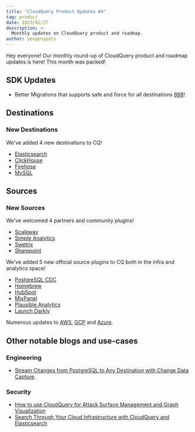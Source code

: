```yaml
---
title: "CloudQuery Product Updates #4"
tag: product
date: 2023/02/27
description: >-
  Monthly updates on CloudQuery product and roadmap.
author: yevgenypats
---
```



<BlogHeader/>

Hey everyone! Our monthly round-up of CloudQuery product and roadmap updates is here! This month was packed!

## SDK Updates

- Better Migrations that supports safe and force for all destinations [688](https://github.com/cloudquery/plugin-sdk/pull/688)!

## Destinations

### New Destinations

We've added 4 new destinations to CQ!

* [Elasticsearch](/docs/plugins/destinations/elasticsearch/overview)
* [ClickHouse](/docs/plugins/destinations/clickhouse/overview)
* [Firehose](/docs/plugins/destinations/firehose/overview)
* [MySQL](/docs/plugins/destinations/mysql/overview)

## Sources

### New Sources

We've welcomed 4 partners and community plugins!

- [Scaleway](https://www.cloudquery.io/docs/plugins/sources/overview#partners)
- [Simple Analytics](https://www.cloudquery.io/docs/plugins/sources/overview#partners)
- [Swetrix](https://www.cloudquery.io/docs/plugins/sources/overview#partners)
- [Sharepoint](https://www.cloudquery.io/docs/plugins/sources/overview#community-plugins)

We've added 5 new official source plugins to CQ both in the infra and analytics space!

* [PostgreSQL CDC](/docs/plugins/sources/postgresql/overview)
* [Homebrew](/docs/plugins/sources/homebrew/overview)
* [HubSpot](/docs/plugins/sources/hubspot/overview)
* [MixPanel](/docs/plugins/sources/mixpanel/overview)
* [Plausible Analytics](/docs/plugins/sources/plausible/overview)
* [Launch Darkly](/docs/plugins/sources/launch_darkly/overview)

Numerous updates to [AWS](https://github.com/cloudquery/cloudquery/blob/main/plugins/source/aws/CHANGELOG.md), [GCP](https://github.com/cloudquery/cloudquery/blob/main/plugins/source/gcp/CHANGELOG.md) and [Azure](https://github.com/cloudquery/cloudquery/blob/main/plugins/source/azure/CHANGELOG.md).

## Other notable blogs and use-cases

### Engineering

- [Stream Changes from PostgreSQL to Any Destination with Change Data Capture](/blog/postgres-cdc-to-any-destination).

### Security

- [How to use CloudQuery for Attack Surface Management and Graph Visualization](/blog/outdated-aws-iam-policy-language)
- [Search Through Your Cloud Infrastructure with CloudQuery and Elasticsearch](/blog/search-through-cloud-infrastructure-with-elasticsearch)
